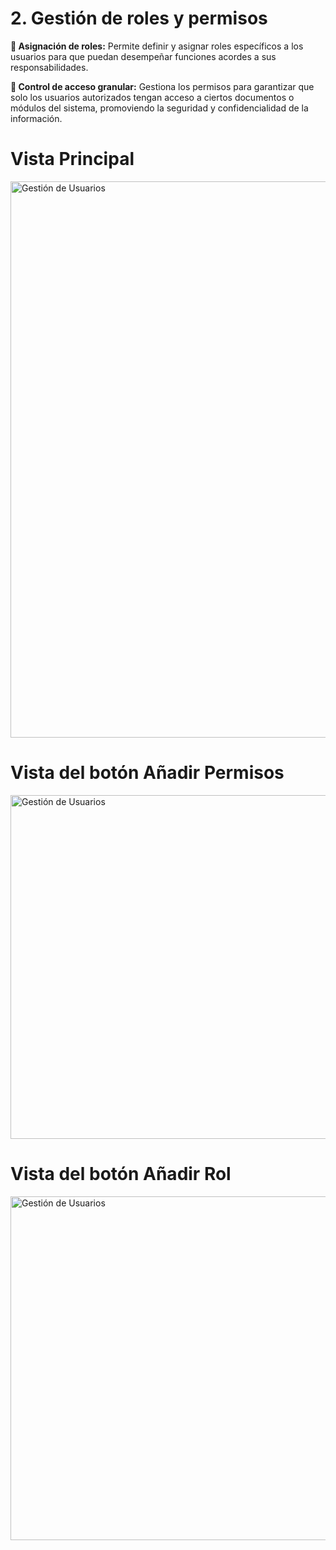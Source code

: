 # 2. Gestión de roles y permisos

**🔖 Asignación de roles:**   Permite definir y asignar roles específicos a los usuarios para que puedan desempeñar funciones acordes a sus responsabilidades.

**🔐 Control de acceso granular:**   Gestiona los permisos para garantizar que solo los usuarios autorizados tengan acceso a ciertos documentos o módulos del sistema, promoviendo la seguridad y confidencialidad de la información.

# Vista Principal
<div>
  <img src="/images/platforms/roles.png" width="890px" alt="Gestión de Usuarios" />
</div>

# Vista del botón Añadir Permisos
<div>
  <img src="/images/platforms/nuevo.png" width="550px" alt="Gestión de Usuarios" />
</div>

# Vista del botón Añadir Rol
<div>
  <img src="/images/platforms/rol.png" width="550px" alt="Gestión de Usuarios" />
</div>
